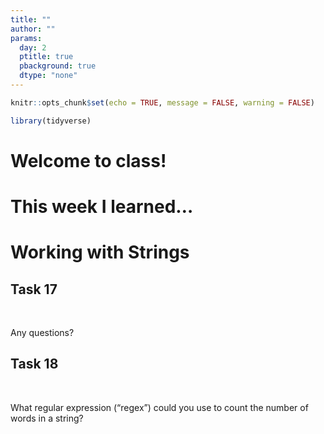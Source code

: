 ```yaml
---
title: ""
author: ""
params:
  day: 2
  ptitle: true
  pbackground: true
  dtype: "none"
---
```


```r
knitr::opts_chunk$set(echo = TRUE, message = FALSE, warning = FALSE)

library(tidyverse)
```

# Welcome to class! {data-background=#e8c35d}

# This week I learned...  {data-background=#e8c35d}

<!----------------------
# Coding Challenge #1 {data-background=#e8c35d}

## Some Notes

**Formatting**

- Don't load packages you don't need
- If something doesn't work and time runs out, don't delete all your code. Let me see what you tried!
- Keep track of all the variables you make (aka, don't make variables in the console)
- Please submit html files!

<br>

**Problem Solving**

- *Look* at your data. Shape, size, number of columns, etc.
- Repetative code? There's a better way.
  - R is a "vectorized" language
  - `group_by()`
- The danger of joins dropping rows. Are you *sure* your keys match up? What happens if  they don't?
----------------------->

# Working with Strings {data-background=#e8c35d}

## Task 17

<br>

Any questions?

## Task 18

<br>

What regular expression ("regex") could you use to count the number of words in a string?
